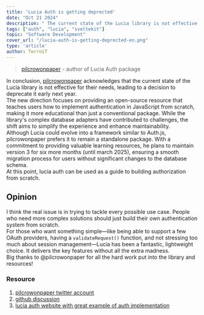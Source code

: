 ```yaml
---
title: 'Lucia Auth is getting deprected'
date: "Oct 21 2024"
description: " The current state of the Lucia library is not effective for their needs, leading to a decision to deprecate it early next year"
tags: ["auth", "lucia", "sveltekit"]
topic: "Software Development"
cover_url: "/lucia-auth-is-getting-deprected-en.png"
type: 'article'
author: TerrniT
---
```


> [pilcrowonpaper](https://github.com/pilcrowonpaper) - author of Lucia Auth package   
   
In conclusion, [pilcrowonpaper](https://github.com/pilcrowonpaper) acknowledges that the current state of the Lucia library is not effective for their needs, leading to a decision to deprecate it early next year.    
The new direction focuses on providing an open-source resource that teaches users how to implement authentication in JavaScript from scratch, making it more educational than just a conventional package. While the library's complex database adapters have contributed to challenges, the shift aims to simplify the experience and enhance maintainability.    
Although Lucia could evolve into a framework similar to Auth.js, pilcrowonpaper prefers it to remain a standalone package. With a commitment to providing valuable learning resources, he plans to maintain version 3 for six more months (until march 2025), ensuring a smooth migration process for users without significant changes to the database schema.   
At this point, lucia auth can be used as a guide to building authorization from scratch.   
   
## Opinion    
I think the real issue is in trying to tackle every possible use case. People who need more complex solutions should just build their own authentication system from scratch.   
For those who want something simple—like being able to support a few OAuth providers, having a `validateRequest()` function, and not stressing too much about session management—Lucia has been a fantastic, lightweight choice. It delivers the key features without all the extra madness.   
Big thanks to @pilcrowonpaper for all the hard work put into the library and resources! 


### Resource
1) [pilcrowonpaper twitter account](https://x.com/pilcrowonpaper)
2) [github discussion](https://github.com/lucia-auth/lucia/discussions/1707)
3) [lucia auth website with great example of auth implementation](https://lucia-auth.com/)
